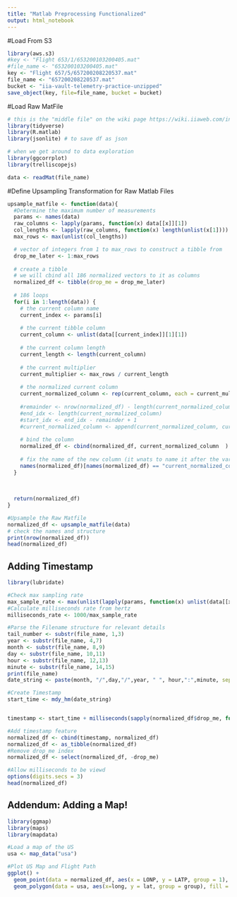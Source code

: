 ```yaml
---
title: "Matlab Preprocessing Functionalized"
output: html_notebook
---
```


#Load From S3
```r

library(aws.s3)
#key <- "Flight 653/1/653200103200405.mat"
#file_name <- "653200103200405.mat"
key <- "Flight 657/5/657200208220537.mat"
file_name <- "657200208220537.mat"
bucket <- "iia-vault-telemetry-practice-unzipped"
save_object(key, file=file_name, bucket = bucket)
```

#Load Raw MatFile
```r

# this is the "middle file" on the wiki page https://wiki.iiaweb.com/index.php?title=VAULT/RawData/DASHLink#Format
library(tidyverse)
library(R.matlab)
library(jsonlite) # to save df as json

# when we get around to data exploration
library(ggcorrplot)
library(trelliscopejs)

data <- readMat(file_name)
```

#Define Upsampling Transformation for Raw Matlab Files
```r
upsample_matfile <- function(data){
  #Determine the maximum number of measurements
  params <- names(data)
  raw_columns <- lapply(params, function(x) data[[x]][1])
  col_lengths <- lapply(raw_columns, function(x) length(unlist(x[1])))
  max_rows <- max(unlist(col_lengths))

  # vector of integers from 1 to max_rows to construct a tibble from
  drop_me_later <- 1:max_rows
  
  # create a tibble
  # we will cbind all 186 normalized vectors to it as columns
  normalized_df <- tibble(drop_me = drop_me_later)
  
  # 186 loops
  for(i in 1:length(data)) {
    # the current column name
    current_index <- params[i]
    
    # the current tibble column
    current_column <- unlist(data[[current_index]][1][1])
    
    # the current column length
    current_length <- length(current_column)
    
    # the current multiplier
    current_multiplier <- max_rows / current_length
    
    # the normalized current column
    current_normalized_column <- rep(current_column, each = current_multiplier)
    
    #remainder <- nrow(normalized_df) - length(current_normalized_column)
    #end_idx <- length(current_normalized_column)
    #start_idx <- end_idx - remainder + 1
    #current_normalized_column <- append(current_normalized_column, current_normalized_column[start_idx:end_idx])
  
    # bind the column  
    normalized_df <- cbind(normalized_df, current_normalized_column  )
  
    # fix the name of the new column (it wnats to name it after the variable)
    names(normalized_df)[names(normalized_df) == "current_normalized_column"] <- current_index
  }
  
  
  
  return(normalized_df)
}

#Upsample the Raw Matfile
normalized_df <- upsample_matfile(data)
# check the names and structure  
print(nrow(normalized_df))
head(normalized_df)
```
## Adding Timestamp
```r
library(lubridate)

#Check max sampling rate
max_sample_rate <- max(unlist(lapply(params, function(x) unlist(data[[x]][2]))))
#Calculate milliseconds rate from hertz
milliseconds_rate <- 1000/max_sample_rate

#Parse the Filename structure for relevant details
tail_number <- substr(file_name, 1,3)
year <- substr(file_name, 4,7)
month <- substr(file_name, 8,9)
day <- substr(file_name, 10,11)
hour <- substr(file_name, 12,13)
minute <- substr(file_name, 14,15)
print(file_name)
date_string <- paste(month, "/",day,"/",year, " ", hour,":",minute, sep="")

#Create Timestamp
start_time <- mdy_hm(date_string)


timestamp <- start_time + milliseconds(sapply(normalized_df$drop_me, function(x) x*milliseconds_rate))

#Add timestamp feature
normalized_df <- cbind(timestamp, normalized_df)
normalized_df <- as_tibble(normalized_df)
#Remove drop_me index
normalized_df <- select(normalized_df, -drop_me)

#Allow milliseconds to be viewd
options(digits.secs = 3)
head(normalized_df)
```


## Addendum: Adding a Map!
```r
library(ggmap)
library(maps)
library(mapdata)

#Load a map of the US
usa <- map_data("usa")

#Plot US Map and Flight Path
ggplot() +
  geom_point(data = normalized_df, aes(x = LONP, y = LATP, group = 1), fill = NA, color = "red") +
  geom_polygon(data = usa, aes(x=long, y = lat, group = group), fill = NA, color = "blue")
```

